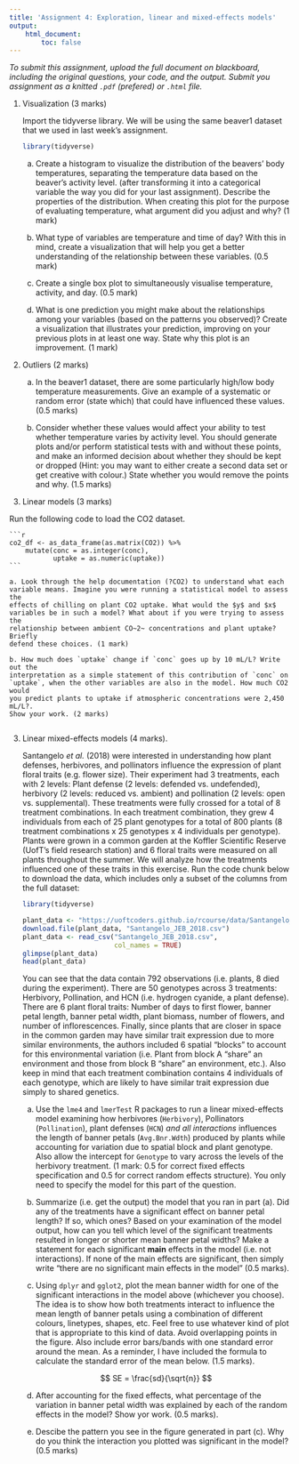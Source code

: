 ```yaml
---
title: 'Assignment 4: Exploration, linear and mixed-effects models'
output:
    html_document:
        toc: false
---
```


*To submit this assignment, upload the full document on blackboard,
including the original questions, your code, and the output. Submit
you assignment as a knitted `.pdf` (prefered) or `.html` file.*

1. Visualization (3 marks)

    Import the tidyverse library. We will be using the same beaver1 dataset that
    we used in last week's assignment.

    ```r
    library(tidyverse)
    ```

    a. Create a histogram to visualize the distribution of the beavers' body
    temperatures, separating the temperature data based on the beaver's activity level.
    (after transforming it into a categorical variable the way you did for your
    last assignment). Describe the properties of the distribution. When
    creating this plot for the purpose of evaluating temperature, what
    argument did you adjust and why? (1 mark)

    b. What type of variables are temperature and time of day? With this in
    mind, create a visualization that will help you get a better understanding
    of the relationship between these variables. (0.5 mark)

    c. Create a single box plot to simultaneously visualise temperature,
     activity, and day. (0.5 mark)
    
    d. What is one prediction you might make about the relationships among your
    variables (based on the patterns you observed)? Create a visualization that
    illustrates your prediction, improving on your previous plots in at least one
    way. State why this plot is an improvement. (1 mark)

2. Outliers (2 marks)

    a. In the beaver1 dataset, there are some particularly high/low body
    temperature measurements. Give an example of a systematic or random error
    (state which) that could have influenced these values. (0.5 marks)

    b. Consider whether these values would affect your ability to test whether
    temperature varies by activity level. You should generate plots and/or
    perform statistical tests with and without these points, and make an
    informed decision about whether they should be kept or dropped (Hint: you
    may want to either create a second data set or get creative with colour.)
    State whether you would remove the points and why. (1.5 marks)
    
3. Linear models (3 marks)

Run the following code to load the CO2 dataset.

    ```r
    co2_df <- as_data_frame(as.matrix(CO2)) %>% 
        mutate(conc = as.integer(conc),
               uptake = as.numeric(uptake))
    ```

    a. Look through the help documentation (?CO2) to understand what each
    variable means. Imagine you were running a statistical model to assess the
    effects of chilling on plant CO2 uptake. What would the $y$ and $x$
    variables be in such a model? What about if you were trying to assess the
    relationship between ambient CO~2~ concentrations and plant uptake? Briefly
    defend these choices. (1 mark)

    b. How much does `uptake` change if `conc` goes up by 10 mL/L? Write out the
    interpretation as a simple statement of this contribution of `conc` on
    `uptake`, when the other variables are also in the model. How much CO2 would
    you predict plants to uptake if atmospheric concentrations were 2,450 mL/L?.
    Show your work. (2 marks)
        
3. Linear mixed-effects models (4 marks).

    Santangelo _et al._ (2018) were interested in understanding how plant
    defenses, herbivores, and pollinators influence the expression of plant
    floral traits (e.g. flower size). Their experiment had 3 treatments, each
    with 2 levels: Plant defense (2 levels: defended vs. undefended), herbivory
    (2 levels: reduced vs. ambient) and pollination (2 levels: open vs.
    supplemental). These treatments were fully crossed for a total of 8
    treatment combinations. In each treatment combination, they grew 4
    individuals from each of 25 plant genotypes for a total of 800 plants (8
    treatment combinations x 25 genotypes x 4 individuals per genotype). Plants
    were grown in a common garden at the Koffler Scientific Reserve (UofT's field
    research station) and 6 floral traits were measured on all plants throughout
    the summer. We will analyze how the treatments influenced one of these
    traits in this exercise. Run the code chunk below to download the data,
    which includes only a subset of the columns from the full dataset:
    
    ```r
    library(tidyverse)
    
    plant_data <- "https://uoftcoders.github.io/rcourse/data/Santangelo_JEB_2018.csv"
    download.file(plant_data, "Santangelo_JEB_2018.csv")
    plant_data <- read_csv("Santangelo_JEB_2018.csv", 
                           col_names = TRUE)
    glimpse(plant_data)
    head(plant_data)
    ```

    You can see that the data contain 792 observations (i.e. plants, 8 died
    during the experiment). There are 50 genotypes across 3 treatments:
    Herbivory, Pollination, and HCN (i.e. hydrogen cyanide, a plant defense).
    There are 6 plant floral traits: Number of days to first flower, banner
    petal length, banner petal width, plant biomass, number of flowers, and
    number of inflorescences. Finally, since plants that are closer in space in
    the common garden may have similar trait expression due to more similar
    environments, the authors included 6 spatial "blocks" to account for this
    environmental variation (i.e. Plant from block A "share" an environment and
    those from block B "share" an environment, etc.). Also keep in mind that
    each treatment combination contains 4 individuals of each genotype, which
    are likely to have similar trait expression due simply to shared genetics.
    
    a. Use the `lme4` and `lmerTest` R packages to run a linear mixed-effects
    model examining how herbivores (`Herbivory`), Pollinators (`Pollination`),
    plant defenses (`HCN`) _and all interactions_ influences the length of
    banner petals (`Avg.Bnr.Wdth`) produced by plants while accounting for
    variation due to spatial block and plant genotype. Also allow the intercept
    for `Genotype` to vary across the levels of the herbivory treatment. (1
    mark: 0.5 for correct fixed effects specification and 0.5 for correct random
    effects structure). You only need to specify the model for this part of the
    question.

    b. Summarize (i.e. get the output) the model that you ran in part (a). Did
    any of the treatments have a significant effect on banner petal length? If
    so, which ones? Based on your examination of the model output, how can you
    tell which level of the significant treatments resulted in longer or shorter
    mean banner petal widths? Make a statement for each significant **main**
    effects in the model (i.e. not interactions). If none of the main effects
    are significant, then simply write "there are no significant main effects in
    the model" (0.5 marks).

    c. Using `dplyr` and `gglot2`, plot the mean banner width for one of the
    significant interactions in the model above (whichever you choose). The idea
    is to show how both treatments interact to influence the mean length of
    banner petals using a combination of different colours, linetypes, shapes,
    etc. Feel free to use whatever kind of plot that is appropriate to this kind
    of data. Avoid overlapping points in the figure. Also include error
    bars/bands with one standard error around the mean. As a reminder, I have
    included the formula to calculate the standard error of the mean below. (1.5
    marks).
    
    $$ SE = \frac{sd}{\sqrt{n}}  $$

    d. After accounting for the fixed effects, what percentage of the variation
    in banner petal width was explained by each of the random effects in the
    model? Show yor work. (0.5 marks).

    e. Descibe the pattern you see in the figure generated in part (c). Why do
    you think the interaction you plotted was significant in the model? (0.5 marks)






